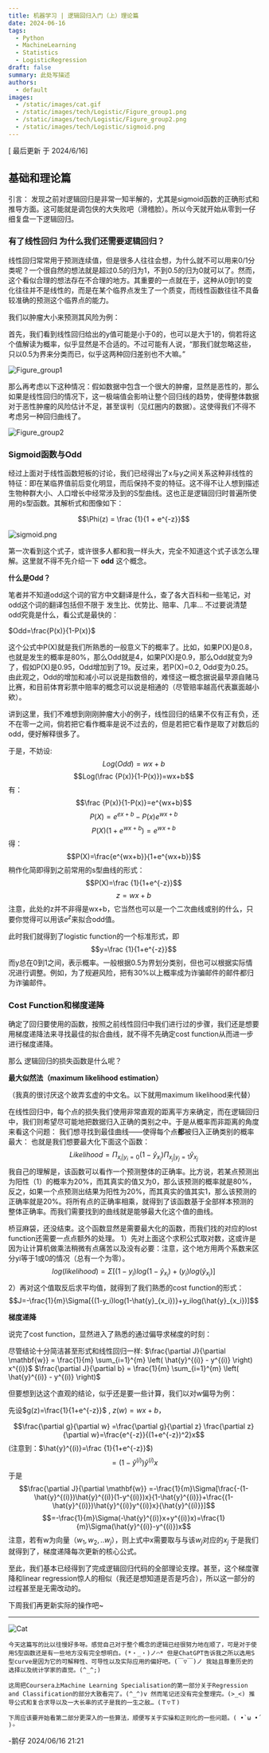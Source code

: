 ```yaml
---
title: 机器学习 | 逻辑回归入门（上）理论篇
date: 2024-06-16
tags:
  - Python
  - MachineLearning
  - Statistics
  - LogisticRegression
draft: false
summary: 此处写描述
authors:
  - default
images:
  - /static/images/cat.gif
  - /static/images/tech/Logistic/Figure_group1.png
  - /static/images/tech/Logistic/Figure_group2.png
  - /static/images/tech/Logistic/sigmoid.png
---
```


[ 最后更新 于  2024/6/16]

##  基础和理论篇

引言：
发现之前对逻辑回归是非常一知半解的，尤其是sigmoid函数的正确形式和推导方面。这可能就是调包侠的大失败吧（滑稽脸）。所以今天就开始从零到一仔细复盘一下逻辑回归。

### 有了线性回归 为什么我们还需要逻辑回归？

线性回归常常用于预测连续值，但是很多人往往会想，为什么就不可以用来0/1分类呢？一个很自然的想法就是超过0.5的归为1，不到0.5的归为0就可以了。然而，这个看似合理的想法存在不合理的地方。其重要的一点就在于，这种从0到1的变化往往并不是线性的，而是在某个临界点发生了一个质变，而线性函数往往不具备较准确的预测这个临界点的能力。


我们以肿瘤大小来预测其风险为例：

首先，我们看到线性回归给出的y值可能是小于0的，也可以是大于1的，倘若将这个值解读为概率，似乎显然是不合适的。不过可能有人说，“那我们就忽略这些，只以0.5为界来分类而已，似乎这两种回归差别也不大嘛。”

![Figure_group1](/static/images/tech/Logistic/Figure_group1.png) 

那么再考虑以下这种情况：假如数据中包含一个很大的肿瘤，显然是恶性的，那么如果是线性回归的情况下，这一极端值会影响让整个回归线的趋势，使得整体数据对于恶性肿瘤的风险估计不足，甚至误判（见红圈内的数据）。这使得我们不得不考虑另一种回归曲线了。

![Figure_group2](/static/images/tech/Logistic/Figure_group2.png) 


### Sigmoid函数与Odd

经过上面对于线性函数短板的讨论，我们已经得出了x与y之间关系这种非线性的特征：即在某临界值前后变化明显，而后保持不变的特征。这不得不让人想到描述生物种群大小、人口增长中经常涉及到的S型曲线。这也正是逻辑回归时普遍所使用的s型函数。其解析式和图像如下：

$$\Phi(z) = \frac {1}{1 + e^{-z}}$$

![sigmoid.png](/static/images/tech/Logistic/sigmoid.png)

第一次看到这个式子，或许很多人都和我一样头大，完全不知道这个式子该怎么理解。这里就不得不先介绍一下 **odd** 这个概念。

**什么是Odd？**

笔者并不知道odd这个词的官方中文翻译是什么，查了各大百科和一些笔记，对odd这个词的翻译包括但不限于 发生比、优势比、赔率、几率…
不过要说清楚odd究竟是什么，看公式是最快的：

$Odd=\frac{P(x)}{1-P(x)}$

这个公式中P(X)就是我们所熟悉的一般意义下的概率了。比如，如果P(X)是0.8，也就是发生的概率是80%，那么Odd就是4，如果P(X)是0.9，那么Odd就变为9了，假如P(X)是0.95，Odd增加到了19。反过来，若P(X)=0.2, Odd变为0.25。由此观之，Odd的增加和减小可以说是指数倍的，难怪这一概念据说最早源自赌马比赛，和目前体育彩票中赔率的概念可以说是相通的（尽管赔率越高代表赢面越小欸）。

讲到这里，我们不难想到刚刚肿瘤大小的例子，线性回归的结果不仅有正有负，还不在零一之间，倘若把它看作概率是说不过去的，但是若把它看作是取了对数后的odd，便好解释很多了。

于是，不妨设:
$$Log(Odd)=wx+b$$
$$Log(\frac {P(x)}{1-P(x)})=wx+b$$
有：
$$\frac {P(x)}{1-P(x)}=e^{wx+b}$$
$$P(X)=e^{ex+b}-P(x)e^{wx+b}$$
$$P(X)(1+e^{wx+b})=e^{wx+b}$$
得：
$$P(X)=\frac{e^{wx+b}}{1+e^{wx+b}}$$
稍作化简即得到之前常用的s型曲线的形式：
$$P(X)=\frac {1}{1+e^{-z}}$$
$$z=wx+b$$
注意，此处的z并不非得是wx+b，它当然也可以是一个二次曲线或别的什么，只要你觉得可以用该$e^z$来拟合odd值。

此时我们就得到了logistic function的一个标准形式，即
	$$y=\frac {1}{1+e^{-z}}$$
而y总在0到1之间，表示概率。一般根据0.5为界划分类别，但也可以根据实际情况进行调整。例如，为了规避风险，把有30%以上概率成为诈骗邮件的邮件都归为诈骗邮件。

### Cost Function和梯度递降

确定了回归要使用的函数，按照之前线性回归中我们进行过的步骤，我们还是想要用梯度递降法来寻找最佳的拟合曲线，就不得不先确定cost function从而进一步进行梯度递降。

那么 逻辑回归的损失函数是什么呢？

**最大似然法（maximum likelihood estimation）**

（我真的很讨厌这个故弄玄虚的中文名。以下就用maximum likelihood来代替）

在线性回归中，每个点的损失我们使用非常直观的距离平方来确定，而在逻辑回归中，我们则希望尽可能地把数据归入正确的类别之中。于是从概率而非距离的角度来看这个问题：
我们想寻找到最佳曲线——使得每个点**都**被归入正确类别的概率最大：
也就是我们想要最大化下面这个函数：
$$Likelihood=\Pi_{{x_i}|y_i=0}(1-\hat{y}_{x_i})\Pi_{x_j|y_j=1}\hat{y}_{x_j}$$
我自己的理解是，该函数可以看作一个预测整体的正确率。比方说，若某点预测出为阳性（1）的概率为20%，而其真实的值又为0，那么该预测的概率就是80%，反之，如果一个点预测出结果为阳性为20%，而其真实的值其实1，那么该预测的正确率就是20%。将所有点的正确率相乘，就得到了该函数基于全部样本预测的整体正确率。而我们需要找到的曲线就是能够最大化这个值的曲线。

桥豆麻袋，还没结束。这个函数显然是需要最大化的函数，而我们找的对应的lost function还需要一点点额外的处理。
1）先对上面这个求积公式取对数，这或许是因为让计算机做乘法稍微有点痛苦以及没有必要：注意，这个地方用两个系数来区分yi等于1或0的情况（总有一个为零）。
$$log(likelihood)=\Sigma[{(1-y_i)log(1-\hat{y}_{x_i})}+(y_i)log(\hat{y}_{x_i})]$$
2）再对这个值取反后求平均值，就得到了我们熟悉的cost function的形式：
$$J=-\frac{1}{m}\Sigma[{(1-y_i)log(1-\hat{y}_{x_i})}+y_ilog(\hat{y}_{x_i})]$$

**梯度递降**

说完了cost function，显然进入了熟悉的通过偏导求梯度的时刻：

尽管结论十分简洁甚至形式和线性回归一样:
$\frac{\partial J}{\partial \mathbf{w}} = \frac{1}{m} \sum_{i=1}^{m} \left( \hat{y}^{(i)} - y^{(i)} \right) x^{(i)}$
$\frac{\partial J}{\partial b} = \frac{1}{m} \sum_{i=1}^{m} \left( \hat{y}^{(i)} - y^{(i)} \right)$

但要想到达这个直观的结论，似乎还是要一些计算，我们以对w偏导为例：

先设$g(z)=\frac{1}{1+e^{-z}}$ , $z(w)=wx+b$，

$$\frac{\partial g}{\partial w} =\frac{\partial g}{\partial z} \frac{\partial z}{\partial w}=\frac{e^{-z}}{(1+e^{-z})^2}x$$
(注意到：$\hat{y}^{(i)}=\frac {1}{1+e^{-z}}$)
$$=(1-\hat{y}^{(i)})\hat{y}^{(i)}x$$
于是$$\frac{\partial J}{\partial \mathbf{w}} =-\frac{1}{m}\Sigma[\frac{-(1-\hat{y}^{(i)})\hat{y}^{(i)}(1-y^{(i)})x}{1-\hat{y}^{(i)}}+\frac{(1-\hat{y}^{(i)})\hat{y}^{(i)}y^{(i)}x}{\hat{y}^{(i)}}]$$$$=-\frac{1}{m}\Sigma(-\hat{y}^{(i)}x+y^{(i)}x)=\frac{1}{m}\Sigma(\hat{y}^{(i)}-y^{(i)})x$$
注意，若有w为向量$（w_1,w_2,..w_j）$，则上式中x需要取与与该$w_j$对应的$x_j$
于是我们就得到了，梯度递降每次更新的核心公式。

至此，我们基本已经得到了完成逻辑回归代码的全部理论支撑。甚至，这个梯度骤降和linear regression惊人的相似（我还是想知道是否是巧合），所以这一部分的过程甚至是无需改动的。

下周我们再更新实际的操作吧~

---

![Cat](/static/images/cat.gif)


`今天这篇写的比以往慢好多呀。感觉自己对于整个概念的逻辑已经很努力地在顺了，可是对于使用S型函数还是有一些地方没有完全想明白。(*・_・)ノ⌒* 但是ChatGPT告诉我之所以选用S型curve是因为它的可解释性、可导性以及实际应用的偏好吧。(￣▽￣)ノ 我姑且尊重历史的选择以及统计学家的直觉。(^_^;)`

`这周把Coursera上Machine Learning Specialisation的第一部分关于Regression and Classification的部分大致看完了。(^_^)v 然而笔记还没有完全整理完。(>_<) 推导公式和复合求导以及一大长串的式子是我的一生之敌… (Ｔ▽Ｔ)`

`下周应该要开始看第二部分更深入的一些算法，顺便写关于实操和正则化的一些问题。( •̀ ω •́ )✧`


-鹅仔
2024/06/16 21:21
